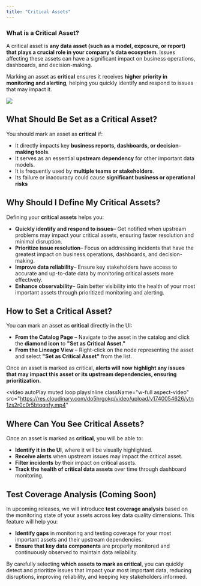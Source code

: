 ```yaml
---
title: "Critical Assets"
---
```


### **What is a Critical Asset?**

A critical asset is **any data asset (such as a model, exposure, or report) that plays a crucial role in your company's data ecosystem**. Issues affecting these assets can have a significant impact on business operations, dashboards, and decision-making.

Marking an asset as **critical** ensures it receives **higher priority in monitoring and alerting**, helping you quickly identify and respond to issues that may impact it.

<img src="https://res.cloudinary.com/do5hrgokq/image/upload/v1740054762/u2rcaavqxmaa2ctg09wz.png" />


## **What Should Be Set as a Critical Asset?**

You should mark an asset as **critical** if:

- It directly impacts key **business reports, dashboards, or decision-making tools**.
- It serves as an essential **upstream dependency** for other important data models.
- It is frequently used by **multiple teams or stakeholders**.
- Its failure or inaccuracy could cause **significant business or operational risks**

## **Why Should I Define My Critical Assets?**

Defining your **critical assets** helps you:

- **Quickly identify and respond to issues**– Get notified when upstream problems may impact your critical assets, ensuring faster resolution and minimal disruption.
- **Prioritize issue resolution**– Focus on addressing incidents that have the greatest impact on business operations, dashboards, and decision-making.
- **Improve data reliability**– Ensure key stakeholders have access to accurate and up-to-date data by monitoring critical assets more effectively.
- **Enhance observability**– Gain better visibility into the health of your most important assets through prioritized monitoring and alerting.

## **How to Set a Critical Asset?**

You can mark an asset as **critical** directly in the UI:

- **From the Catalog Page** – Navigate to the asset in the catalog and click the **diamond icon** to **"Set as Critical Asset."**
- **From the Lineage View** – Right-click on the node representing the asset and select **"Set as Critical Asset"** from the list.

Once an asset is marked as critical, **alerts will now highlight any issues that may impact this asset or its upstream dependencies, ensuring prioritization.**

<video
  autoPlay
  muted
  loop
  playsInline
  className="w-full aspect-video"
  src="https://res.cloudinary.com/do5hrgokq/video/upload/v1740054626/ytn1zs2r0c0r5btqqnfy.mp4"
></video>

## **Where Can You See Critical Assets?**

Once an asset is marked as **critical**, you will be able to:

- **Identify it in the UI**, where it will be visually highlighted.
- **Receive alerts** when upstream issues may impact the critical asset.
- **Filter incidents** by their impact on critical assets.
- **Track the health of critical data assets** over time through dashboard monitoring.

## **Test Coverage Analysis (Coming Soon)**

In upcoming releases, we will introduce **test coverage analysis** based on the monitoring state of your assets across key data quality dimensions. This feature will help you:

- **Identify gaps** in monitoring and testing coverage for your most important assets and their upstream dependencies.
- **Ensure that key data components** are properly monitored and continuously observed to maintain data reliability.

By carefully selecting **which assets to mark as critical**, you can quickly detect and prioritize issues that impact your most important data, reducing disruptions, improving reliability, and keeping key stakeholders informed.
